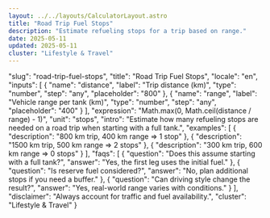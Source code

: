 ```yaml
---
layout: ../../layouts/CalculatorLayout.astro
title: "Road Trip Fuel Stops"
description: "Estimate refueling stops for a trip based on range."
date: 2025-05-11
updated: 2025-05-11
cluster: "Lifestyle & Travel"
---
```


  "slug": "road-trip-fuel-stops",
  "title": "Road Trip Fuel Stops",
  "locale": "en",
  "inputs": [
    { "name": "distance", "label": "Trip distance (km)", "type": "number", "step": "any", "placeholder": "800" },
    { "name": "range", "label": "Vehicle range per tank (km)", "type": "number", "step": "any", "placeholder": "400" }
  ],
  "expression": "Math.max(0, Math.ceil(distance / range) - 1)",
  "unit": "stops",
  "intro": "Estimate how many refueling stops are needed on a road trip when starting with a full tank.",
  "examples": [
    { "description": "800 km trip, 400 km range ⇒ 1 stop" },
    { "description": "1500 km trip, 500 km range ⇒ 2 stops" },
    { "description": "300 km trip, 600 km range ⇒ 0 stops" }
  ],
  "faqs": [
    { "question": "Does this assume starting with a full tank?", "answer": "Yes, the first leg uses the initial fuel." },
    { "question": "Is reserve fuel considered?", "answer": "No, plan additional stops if you need a buffer." },
    { "question": "Can driving style change the result?", "answer": "Yes, real-world range varies with conditions." }
  ],
  "disclaimer": "Always account for traffic and fuel availability.",
  "cluster": "Lifestyle & Travel"
}

<Calculator schema={schema} />

